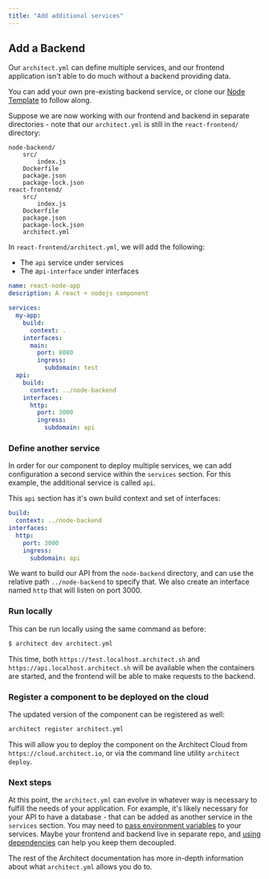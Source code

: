 ```yaml
---
title: "Add additional services"
---
```


## Add a Backend

Our `architect.yml` can define multiple services, and our frontend application
isn't able to do much without a backend providing data.

You can add your own pre-existing backend service, or clone our
[Node Template](https://github.com/architect-templates/node-rest-api) to follow
along.

Suppose we are now working with our frontend and backend in separate
directories - note that our `architect.yml` is still in the `react-frontend/`
directory:

```
node-backend/
    src/
        index.js
    Dockerfile
    package.json
    package-lock.json
react-frontend/
    src/
        index.js
    Dockerfile
    package.json
    package-lock.json
    architect.yml
```

In `react-frontend/architect.yml`, we will add the following:

- The `api` service under services
- The a`pi-interface` under interfaces

```yaml
name: react-node-app
description: A react + nodejs component

services:
  my-app:
    build:
      context: .
    interfaces:
      main:
        port: 8080
        ingress:
          subdomain: test
  api:
    build:
      context: ../node-backend
    interfaces:
      http:
        port: 3000
        ingress:
          subdomain: api
```

### Define another service

In order for our component to deploy multiple services, we can add configuration
a second service within the `services` section. For this example, the additional
service is called `api`.

This `api` section has it's own build context and set of interfaces:

```yaml
build:
  context: ../node-backend
interfaces:
  http:
    port: 3000
    ingress:
      subdomain: api
```

We want to build our API from the `node-backend` directory, and can use the
relative path `../node-backend` to specify that. We also create an interface
named `http` that will listen on port 3000.

### Run locally

This can be run locally using the same command as before:

```sh
$ architect dev architect.yml
```

This time, both `https://test.localhost.architect.sh` and
`https://api.localhost.architect.sh` will be available when the containers are
started, and the frontend will be able to make requests to the backend.

### Register a component to be deployed on the cloud

The updated version of the component can be registered as well:

```sh
architect register architect.yml
```

This will allow you to deploy the component on the Architect Cloud from
`https://cloud.architect.io`, or via the command line utility
`architect deploy`.

### Next steps

At this point, the `architect.yml` can evolve in whatever way is necessary to
fulfill the needs of your application. For example, it's likely necessary for
your API to have a database - that can be added as another service in the
`services` section. You may need to
[pass environment variables](/components/services/#environment) to your
services. Maybe your frontend and backend live in separate repo, and
[using dependencies](/components/dependencies) can help you keep them decoupled.

The rest of the Architect documentation has more in-depth information about what
`architect.yml` allows you do to.
